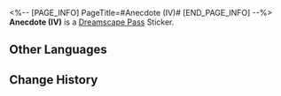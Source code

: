 <%-- [PAGE_INFO]
PageTitle=#Anecdote (IV)#
[END_PAGE_INFO] --%>
{{Stub|Location information}}
{{Item Infobox
|id          = 223233
|image       = Dreamscape Pass Sticker Text.png
|type        = Dreamscape Pass Sticker
|type2       = Amusing Ourselves to Death Stickers
|invCategory = 
|rarity      = 4
|effect      = 
|description = Digital stickers that can be used to decorate the pages of the Dreamtour Handbook. They come in many different styles.
|source1     = [[Discuss art with the Art Critic]]
}}
{{Description|The billionaire with two billion credits is the most pitiable billionaire in the world: Retirement is not an option, and continuing to work is not worthwhile. How miserable.}}
'''Anecdote (IV)''' is a [[Dreamscape Pass]] Sticker.

==Other Languages==
{{Other Languages
|en   = Anecdote (IV)
|zhs  = 趣闻•其四
|zht  = 趣聞•其四
|ja   = 面白い噂・4
|ko   = 흥미로운 이야기•4
|es   = Anécdota IV
|fr   = Anecdote (IV)
|ru   = Забавная история IV
|th   = ข่าวลือที่น่าสนใจ 4
|vi   = Tin Thú Vị (4)
|de   = Anekdote (Ⅳ)
|id   = Fakta Menarik 4
|pt   = Anedota (IV)
}}

==Change History==
{{Change History|2.0}}
